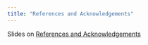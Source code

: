 ```yaml
---
title: "References and Acknowledgements"
---
```


Slides on [References and Acknowledgements](docs/References.pdf)
